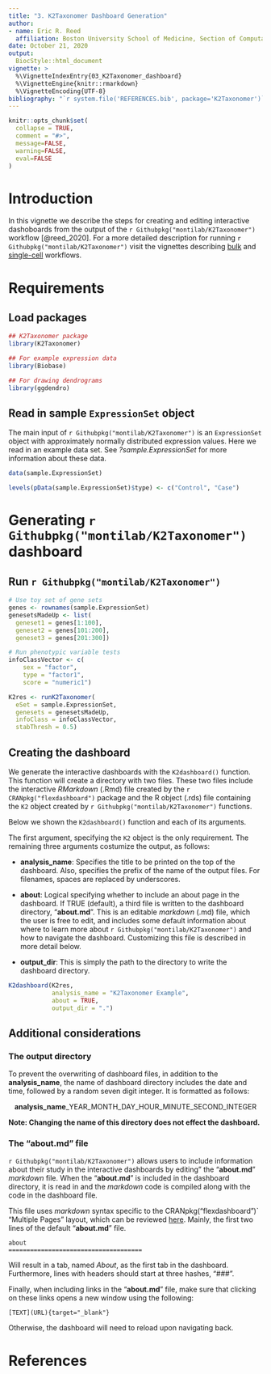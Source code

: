 ```yaml
---
title: "3. K2Taxonomer Dashboard Generation"
author:
- name: Eric R. Reed
  affiliation: Boston University School of Medicine, Section of Computational Biomedicine, 72 E Concord St, Boston, MA 02118
date: October 21, 2020
output:
  BiocStyle::html_document
vignette: >
  %\VignetteIndexEntry{03_K2Taxonomer_dashboard}
  %\VignetteEngine{knitr::rmarkdown}
  %\VignetteEncoding{UTF-8}
bibliography: "`r system.file('REFERENCES.bib', package='K2Taxonomer')`"
---
```


```r
knitr::opts_chunk$set(
  collapse = TRUE,
  comment = "#>",
  message=FALSE,
  warning=FALSE,
  eval=FALSE
)
```

# Introduction

In this vignette we describe the steps for creating and editing interactive dashoboards from the output of the `r Githubpkg("montilab/K2Taxonomer")` workflow [@reed_2020]. For a more detailed description for running `r Githubpkg("montilab/K2Taxonomer")` visit the vignettes describing [bulk](https://montilab.github.io/K2Taxonomer/articles/RunningK2Taxonomer.html) and [single-cell](https://montilab.github.io/K2Taxonomer/articles/K2Taxonomer_singlecell.html) workflows.

# Requirements

## Load packages
```r
## K2Taxonomer package
library(K2Taxonomer)

## For example expression data
library(Biobase)

## For drawing dendrograms
library(ggdendro)
```

## Read in sample `ExpressionSet` object

The main input of `r Githubpkg("montilab/K2Taxonomer")` is an `ExpressionSet` object with approximately normally distributed expression values. Here we read in an example data set. See *?sample.ExpressionSet* for more information about these data.

```r
data(sample.ExpressionSet)
```

```r
levels(pData(sample.ExpressionSet)$type) <- c("Control", "Case")
```

# Generating `r Githubpkg("montilab/K2Taxonomer")` dashboard

## Run `r Githubpkg("montilab/K2Taxonomer")`

```r
# Use toy set of gene sets
genes <- rownames(sample.ExpressionSet)
genesetsMadeUp <- list(
  geneset1 = genes[1:100],
  geneset2 = genes[101:200],
  geneset3 = genes[201:300])

# Run phenotypic variable tests
infoClassVector <- c(
    sex = "factor",
    type = "factor1",
    score = "numeric1")

K2res <- runK2Taxonomer(
  eSet = sample.ExpressionSet,
  genesets = genesetsMadeUp,
  infoClass = infoClassVector,
  stabThresh = 0.5)
```

## Creating the dashboard

We generate the interactive dashboards with the `K2dashboard()` function. This function will create a directory with two files. These two files include the interactive *RMarkdown* (.Rmd) file created by the `r CRANpkg("flexdashboard")` package and the R object (.rds) file containing the `K2` object created by `r Githubpkg("montilab/K2Taxonomer")` functions.

Below we shown the `K2dashboard()` function and each of its arguments.

The first argument, specifying the `K2` object is the only requirement. The remaining three arguments costumize the output, as follows:

- **analysis_name**: Specifies the title to be printed on the top of the dashboard. Also, specifies the prefix of the name of the output files. For filenames, spaces are replaced by underscores.

- **about**: Logical specifying whether to include an about page in the dashboard. If TRUE (default), a third file is written to the dashboard directory, "**about.md**". This is an editable *markdown* (.md) file, which the user is free to edit, and includes some default information about where to learn more about `r Githubpkg("montilab/K2Taxonomer")` and how to navigate the dashboard. Customizing this file is described in more detail below.

- **output_dir**: This is simply the path to the directory to write the dashboard directory.

```r
K2dashboard(K2res,
            analysis_name = "K2Taxonomer Example",
            about = TRUE,
            output_dir = ".")
```

## Additional considerations

### The output directory

To prevent the overwriting of dashboard files, in addition to the **analysis_name**, the name of dashboard directory includes the date and time, followed by a random seven digit integer. It is formatted as follows:

<center>**analysis_name**_YEAR_MONTH_DAY_HOUR_MINUTE_SECOND_INTEGER</center>

**Note: Changing the name of this directory does not effect the dashboard.**

### The "**about.md**" file

`r Githubpkg("montilab/K2Taxonomer")` allows users to include information about their study in the interactive dashboards by editing" the "**about.md**"  *markdown* file. When the "**about.md**" is included in the dashboard directory, it is read in and the *markdown* code is compiled along with the code in the dashboard file.

This file uses *markdown* syntax specific to the CRANpkg("flexdashboard")` "Multiple Pages" layout, which can be reviewed [here](https://rmarkdown.rstudio.com/flexdashboard/layouts.html#multiple_pages). Mainly, the first two lines of the default "**about.md**" file.

```
about
=====================================
```


Will result in a tab, named *About*, as the first tab in the dashboard. Furthermore, lines with headers should start at three hashes, "###".

Finally, when including links in the "**about.md**" file, make sure that clicking on these links opens a new window using the following:

```
[TEXT](URL){target="_blank"}
```

Otherwise, the dashboard will need to reload upon navigating back.

# References
